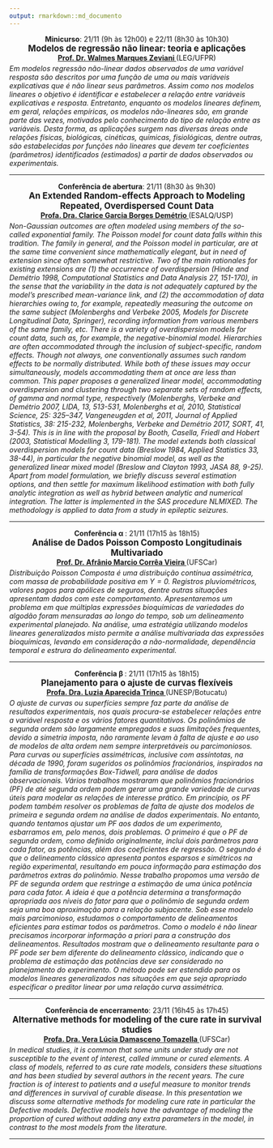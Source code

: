 ```yaml
---
output: rmarkdown::md_documento
---
```


<div style='text-align: center; margin-bottom: -10px'>
  <p><strong>Minicurso</strong>:
    21/11 (9h às 12h00) e 22/11 (8h30 às 10h30)<br/>
  <strong style='font-size: 1.2em'>
    Modelos de regressão não linear: teoria e aplicações
  </strong><br/>
  <a href="http://www.leg.ufpr.br/~walmes/"><strong>
    Prof. Dr. Walmes Marques Zeviani
  </strong></a> (LEG/UFPR)<br/>
</div>

_Em modelos regressão não-linear dados observados de uma variável
resposta são descritos por uma função de uma ou mais variáveis
explicativas que é não linear seus parâmetros. Assim como nos modelos
lineares o objetivo é identificar e estabelecer a relação entre
variáveis explicativas e resposta. Entretanto, enquanto os modelos
lineares definem, em geral, relações empíricas, os modelos não-lineares
são, em grande parte das vezes, motivados pelo conhecimento do tipo de
relação entre as variáveis. Desta forma, as aplicações surgem nas
diversas áreas onde relações físicas, biológicas, cinéticas, químicas,
fisiológicas, dentre outras, são estabelecidas por funções não lineares
que devem ter coeficientes (parâmetros) identificados (estimados) a
partir de dados observados ou experimentais._

---

<div style='text-align: center; margin-bottom: -10px'>
  <p><strong>Conferência de abertura</strong>:
    21/11 (8h30 às 9h30)<br/>
  <strong style='font-size: 1.2em'>
    An Extended Random-effects Approach to Modeling Repeated,
    Overdispersed Count Data
  </strong><br/>
  <a href="http://ce.esalq.usp.br/equipe/clarice-garcia-borges-demetrio"><strong>
    Profa. Dra. Clarice Garcia Borges Demétrio
  </strong></a> (ESALQ/USP)<br/>
</div>

_Non-Gaussian outcomes are often modeled using members of the so-called
exponential family. The Poisson model for count data falls within this
tradition. The family in general, and the Poisson model in particular,
are at the same time convenient since mathematically elegant, but in
need of extension since often somewhat restrictive. Two of the main
rationales for existing extensions are (1) the occurrence of
overdispersion (Hinde and Demétrio 1998, Computational Statistics and
Data Analysis 27, 151-170), in the sense that the variability in the
data is not adequately captured by the model's prescribed mean-variance
link, and (2) the accommodation of data hierarchies owing to, for
example, repeatedly measuring the outcome on the same subject
(Molenberghs and Verbeke 2005, Models for Discrete Longitudinal Data,
Springer), recording information from various members of the same
family, etc. There is a variety of overdispersion models for count data,
such as, for example, the negative-binomial model. Hierarchies are often
accommodated through the inclusion of subject-specific, random
effects. Though not always, one conventionally assumes such random
effects to be normally distributed. While both of these issues may occur
simultaneously, models accommodating them at once are less than
common. This paper proposes a generalized linear model, accommodating
overdispersion and clustering through two separate sets of random
effects, of gamma and normal type, respectively (Molenberghs, Verbeke
and Demétrio 2007, LIDA, 13, 513-531, Molenberghs et al, 2010,
Statistical Science, 25: 325–347, Vangeneugden et al, 2011, Journal of
Applied Statistics, 38: 215-232, Molenberghs, Verbeke and Demétrio 2017,
SORT, 41, 3-54). This is in line with the proposal by Booth, Casella,
Friedl and Hobert (2003, Statistical Modelling 3, 179-181). The model
extends both classical overdispersion models for count data (Breslow
1984, Applied Statistics 33, 38-44), in particular the negative binomial
model, as well as the generalized linear mixed model (Breslow and
Clayton 1993, JASA 88, 9-25). Apart from model formulation, we briefly
discuss several estimation options, and then settle for maximum
likelihood estimation with both fully analytic integration as well as
hybrid between analytic and numerical integration. The latter is
implemented in the SAS procedure NLMIXED. The methodology is applied to
data from a study in epileptic seizures._

---

<div style='text-align: center; margin-bottom: -10px'>
<p><strong>Conferência &alpha; </strong>:
    21/11 (17h15 às 18h15)<br/>
  <strong style='font-size: 1.2em'>
    Análise de Dados Poisson Composto Longitudinais Multivariado
  </strong><br/>
  <a href="http://www.des.ufscar.br/departamento/docentes-1/afranio-marcio-correa-vieira"><strong>
    Prof. Dr. Afrânio Marcio Corrêa Vieira
  </strong></a> (UFSCar)<br/>
</div>

_Distribuição Poisson Composta é uma distribuição contínua assimétrica,
com massa de probabilidade positiva em $Y=0$. Registros pluviométricos,
valores pagos para apólices de seguros, dentre outras situações
apresentam dados com este comportamento. Apresentaremos um problema em
que múltiplas expressões bioquímicas de variedades do algodão foram
mensuradas ao longo do tempo, sob um delineamento experimental
planejado. Na análise, uma estratégia utilizando modelos lineares
generalizados misto permite a análise multivariada das expressões
bioquímicas, levando em consideração a não-normalidade, dependência
temporal e estrura do delineamento experimental._

---

<div style='text-align: center; margin-bottom: -10px'>
<p><strong>Conferência &beta; </strong>:
    21/11 (17h15 às 18h15)<br/>
  <strong style='font-size: 1.2em'>
    Planejamento para o ajuste de curvas flexíveis
  </strong><br/>
  <a href="http://www.ibb.unesp.br/#!/departamentos/bioestatistica/servidores/luzia-a-trinca/"><strong>
    Profa. Dra. Luzia Aparecida Trinca
  </strong></a> (UNESP/Botucatu)<br/>
</div>

_O ajuste de curvas ou superfícies sempre faz parte da análise de
resultados experimentais, nos quais procura-se estabelecer relações
entre a variável resposta e os vários fatores quantitativos. Os
polinômios de segunda ordem são largamente empregados e suas limitações
frequentes, devido a simetria imposta, não raramente levam à falta de
ajuste e ao uso de modelos de alta ordem nem sempre interpretáveis ou
parcimoniosos. Para curvas ou superfícies assimétricas, inclusive com
assíntotas, na década de 1990, foram sugeridos os polinômios
fracionários, inspirados na família de transformações Box-Tidwell, para
análise de dados observacionais.  Vários trabalhos mostraram que
polinômios fracionários (PF) de até segunda ordem podem gerar uma grande
variedade de curvas úteis para modelar as relações de interesse
prático. Em princípio, os PF podem também resolver os problemas de falta
de ajuste dos modelos de primeira e segunda ordem na análise de dados
experimentais. No entanto, quando tentamos ajustar um PF aos dados de um
experimento, esbarramos em, pelo menos, dois problemas. O primeiro é que
o PF de segunda ordem, como definido originalmente, inclui dois
parâmetros para cada fator, as potências, além dos coeficientes de
regressão. O segundo é que o delineamento clássico apresenta pontos
esparsos e simétricos na região experimental, resultando em pouca
informação para estimação dos parâmetros extras do polinômio. Nesse
trabalho propomos uma versão de PF de segunda ordem que restringe a
estimação de uma única potência para cada fator. A ideia é que a
potência determina a transformação apropriada aos níveis do fator para
que o polinômio de segunda ordem seja uma boa aproximação para a relação
subjacente.  Sob esse modelo mais parcimonioso, estudamos o
comportamento de delineamentos eficientes para estimar todos os
parâmetros. Como o modelo é não linear precisamos incorporar informação
a priori para a construção dos delineamentos. Resultados mostram que o
delineamento resultante para o PF pode ser bem diferente do delineamento
clássico, indicando que o problema de estimação das potências deve ser
considerado no planejamento do experimento. O método pode ser estendido
para os modelos lineares generalizados nas situações em que seja
apropriado especificar o preditor linear por uma relação curva
assimétrica._

---

<div style='text-align: center; margin-bottom: -10px'>
<p><strong>Conferência de encerramento</strong>:
    23/11 (16h45 às 17h45)<br/>
  <strong style='font-size: 1.2em'>
    Alternative methods for modeling of the cure rate in survival
    studies
  </strong><br/>
  <a href="http://www.ufscar.br/~des/docente/vera/vera.htm"><strong>
    Profa. Dra. Vera Lúcia Damasceno Tomazella
  </strong></a> (UFSCar)<br/>
</div>

_In medical studies, it is common that some units under study are not
susceptible to the event of interest, called immune or cured elements. A
class of models, referred to as cure rate models, considers these
situations and has been studied by several authors in the recent
years. The cure fraction is of interest to patients and a useful measure
to monitor trends and differences in survival of curable disease. In
this presentation we discuss some alternative methods for modeling cure
rate in particular the Defective models. Defective models have the
advantage of modeling the proportion of cured without adding any extra
parameters in the model, in contrast to the most models from the
literature._

---
